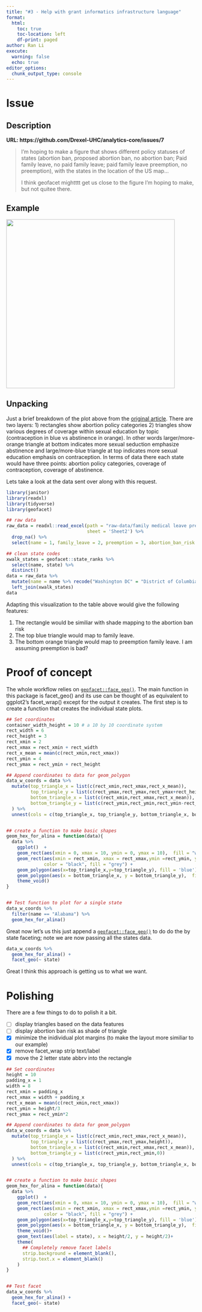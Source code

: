 ```yaml
---
title: "#3 - Help with grant informatics infrastructure language"
format: 
  html:
    toc: true
    toc-location: left
    df-print: paged
author: Ran Li
execute: 
  warning: false
  echo: true
editor_options: 
  chunk_output_type: console
---
```


# Issue

## Description

**URL: https://github.com/Drexel-UHC/analytics-core/issues/7**

> I'm hoping to make a figure that shows different policy statuses of states (abortion ban, proposed abortion ban, no abortion ban; Paid family leave, no paid family leave; paid family leave preemption, no preemption), with the states in the location of the US map...
>
> I think geofacet mightttt get us close to the figure I'm hoping to make, but not quitee there.

## Example

![](images/paste-24B14202.png){width="448"}

## Unpacking

Just a brief breakdown of the plot above from the [original article](https://www.scientificamerican.com/article/graphic-many-states-that-restrict-or-ban-abortion-dont-teach-kids-about-sex-and-pregnancy/). There are two layers: 1) rectangles show abortion policy categories 2) triangles show various degrees of coverage within sexual education by topic (contraception in blue vs abstinence in orange). In other words larger/more-orange triangle at bottom indicates more sexual seduction emphasize abstinence and large/more-blue triangle at top indicates more sexual education emphasis on contraception. In terms of data there each state would have three points: abortion policy categories, coverage of contraception, coverage of abstinence.

Lets take a look at the data sent over along with this request.

```r
library(janitor)
library(readxl)
library(tidyverse)
library(geofacet)

## raw data
raw_data = readxl::read_excel(path = "raw-data/family medical leave preemption dataset.xlsx",
                              sheet = 'Sheet2') %>% 
  drop_na() %>% 
  select(name = 1, family_leave = 2, preemption = 3, abortion_ban_risk = 4)  

## clean state codes
xwalk_states = geofacet::state_ranks %>% 
  select(name, state) %>% 
  distinct()
data = raw_data %>% 
  mutate(name = name %>% recode("Washington DC" = "District of Columbia" )) %>% 
  left_join(xwalk_states)
data

```

Adapting this visualization to the table above would give the following features:

1. The rectangle would be similiar with shade mapping to the abortion ban risk
2. The top blue triangle would map to family leave.
3. The bottom orange triangle would map to preemption family leave. I am assuming preemption is bad?


# Proof of concept

The whole workflow relies on [`geofacet::face_geo()`](https://hafen.github.io/geofacet/). The main function in this package is facet_geo() and its use can be thought of as equivalent to ggplot2’s facet_wrap() except for the output it creates. The first step is to create a function that creates the individual state plots.


```r
## Set coordinates
container_width_height = 10 # a 10 by 10 coordinate system
rect_width = 6 
rect_height = 3
rect_xmin = 2
rect_xmax = rect_xmin + rect_width
rect_x_mean = mean(c(rect_xmin,rect_xmax))
rect_ymin = 4
rect_ymax = rect_ymin + rect_height 

## Append coordinates to data for geom_polygon
data_w_coords = data %>% 
  mutate(top_triangle_x = list(c(rect_xmin,rect_xmax,rect_x_mean)),
         top_triangle_y = list(c(rect_ymax,rect_ymax,rect_ymax+rect_height)),
         bottom_triangle_x = list(c(rect_xmin,rect_xmax,rect_x_mean)),
         bottom_triangle_y = list(c(rect_ymin,rect_ymin,rect_ymin-rect_height))
  ) %>% 
  unnest(cols = c(top_triangle_x, top_triangle_y, bottom_triangle_x, bottom_triangle_y))


## create a function to make basic shapes
geom_hex_for_alina = function(data){
  data %>% 
    ggplot()  + 
    geom_rect(aes(xmin = 0, xmax = 10, ymin = 0, ymax = 10),  fill = "white") + # 10 by 10 container
    geom_rect(aes(xmin = rect_xmin, xmax = rect_xmax,ymin =rect_ymin, ymax = rect_ymax),    # add rectangle
              color = "black", fill = "grey") +
    geom_polygon(aes(x=top_triangle_x,y=top_triangle_y), fill = 'blue') + # top triangle
    geom_polygon(aes(x = bottom_triangle_x, y = bottom_triangle_y),  fill = 'red') +   # bottom triangle
    theme_void()
}


## Test function to plot for a single state
data_w_coords %>% 
  filter(name == "Alabama") %>% 
  geom_hex_for_alina()

```


Great now let's us this just append a  [`geofacet::face_geo()`](https://hafen.github.io/geofacet/) to do do the by state faceting; note we are now passing all the states data.


```r
data_w_coords %>% 
  geom_hex_for_alina() +
  facet_geo(~ state) 
```


Great I think this approach is getting us to what we want.

# Polishing

There are a few things to do to polish it a bit.

- [ ] display triangles based on the data features
- [ ] display abortion ban risk as shade of triangle
- [x] minimize the inidividual plot margins (to make the layout more similiar to our example)
- [x] remove facet_wrap strip text/label
- [x] move the 2 letter state abbrv into the rectangle


```r
## Set coordinates
height = 10 
padding_x = 1
width = 8
rect_xmin = padding_x
rect_xmax = width + padding_x
rect_x_mean = mean(c(rect_xmin,rect_xmax))
rect_ymin = height/3
rect_ymax = rect_ymin*2

## Append coordinates to data for geom_polygon
data_w_coords = data %>% 
  mutate(top_triangle_x = list(c(rect_xmin,rect_xmax,rect_x_mean)),
         top_triangle_y = list(c(rect_ymax,rect_ymax,height)),
         bottom_triangle_x = list(c(rect_xmin,rect_xmax,rect_x_mean)),
         bottom_triangle_y = list(c(rect_ymin,rect_ymin,0))
  ) %>% 
  unnest(cols = c(top_triangle_x, top_triangle_y, bottom_triangle_x, bottom_triangle_y))


## create a function to make basic shapes
geom_hex_for_alina = function(data){
  data %>% 
    ggplot()  + 
    geom_rect(aes(xmin = 0, xmax = 10, ymin = 0, ymax = 10),  fill = "white") + # 10 by 10 container
    geom_rect(aes(xmin = rect_xmin, xmax = rect_xmax,ymin =rect_ymin, ymax = rect_ymax),    # add rectangle
              color = "black", fill = "grey") +
    geom_polygon(aes(x=top_triangle_x,y=top_triangle_y), fill = 'blue') + # top triangle
    geom_polygon(aes(x = bottom_triangle_x, y = bottom_triangle_y),  fill = 'red') +   # bottom triangle
    theme_void()+ 
    geom_text(aes(label = state), x = height/2, y = height/2)+
    theme(
      ## Completely remove facet labels
      strip.background = element_blank(),
      strip.text.x = element_blank()
    )
}


## Test facet
data_w_coords %>% 
  geom_hex_for_alina() +
  facet_geo(~ state) 

```
